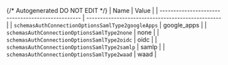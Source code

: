 {/* Autogenerated DO NOT EDIT  */}
| Name                                              | Value                                             |
| ------------------------------------------------- | ------------------------------------------------- |
| `schemasAuthConnectionOptionsSamlType2googleApps` | google_apps                                       |
| `schemasAuthConnectionOptionsSamlType2none`       | none                                              |
| `schemasAuthConnectionOptionsSamlType2oidc`       | oidc                                              |
| `schemasAuthConnectionOptionsSamlType2samlp`      | samlp                                             |
| `schemasAuthConnectionOptionsSamlType2waad`       | waad                                              |